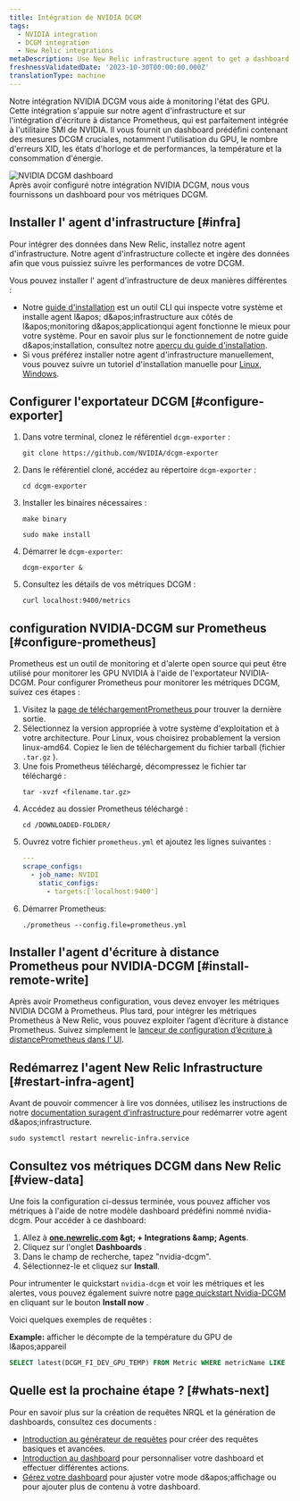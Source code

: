 ```yaml
---
title: Intégration de NVIDIA DCGM
tags:
  - NVIDIA integration
  - DCGM integration
  - New Relic integrations
metaDescription: Use New Relic infrastructure agent to get a dashboard with DCGM metrics.
freshnessValidatedDate: '2023-10-30T00:00:00.000Z'
translationType: machine
---
```


Notre intégration NVIDIA DCGM vous aide à monitoring l'état des GPU. Cette intégration s'appuie sur notre agent d'infrastructure et sur l'intégration d'écriture à distance Prometheus, qui est parfaitement intégrée à l'utilitaire SMI de NVIDIA. Il vous fournit un dashboard prédéfini contenant des mesures DCGM cruciales, notamment l'utilisation du GPU, le nombre d'erreurs XID, les états d'horloge et de performances, la température et la consommation d'énergie.

<img title="NVIDIA DCGM dashboard" alt="NVIDIA DCGM dashboard" src="/images/infrastructure_screenshot-full_nvidia-dcgm-dashboard.webp" />

<figcaption>
  Après avoir configuré notre intégration NVIDIA DCGM, nous vous fournissons un dashboard pour vos métriques DCGM.
</figcaption>

## Installer l' agent d'infrastructure [#infra]

Pour intégrer des données dans New Relic, installez notre agent d'infrastructure. Notre agent d'infrastructure collecte et ingère des données afin que vous puissiez suivre les performances de votre DCGM.

Vous pouvez installer l' agent d'infrastructure de deux manières différentes :

* Notre [guide d'installation](https://one.newrelic.com/nr1-core?state=4f81feab-35f7-e97e-9903-52510f8542bd) est un outil CLI qui inspecte votre système et installe agent l&amp;apos; d&amp;apos;infrastructure aux côtés de l&amp;apos;monitoring d&amp;apos;applicationqui agent fonctionne le mieux pour votre système. Pour en savoir plus sur le fonctionnement de notre guide d&amp;apos;installation, consultez notre [aperçu du guide d'installation](/docs/infrastructure/host-integrations/installation/new-relic-guided-install-overview).
* Si vous préférez installer notre agent d'infrastructure manuellement, vous pouvez suivre un tutoriel d'installation manuelle pour [Linux](/docs/infrastructure/install-infrastructure-agent/linux-installation/install-infrastructure-monitoring-agent-linux), [Windows](/docs/infrastructure/install-infrastructure-agent/windows-installation/install-infrastructure-monitoring-agent-windows/).

## Configurer l'exportateur DCGM [#configure-exporter]

1. Dans votre terminal, clonez le référentiel `dcgm-exporter` :

   ```shell
   git clone https://github.com/NVIDIA/dcgm-exporter
   ```

2. Dans le référentiel cloné, accédez au répertoire `dcgm-exporter` :

   ```shell
   cd dcgm-exporter
   ```

3. Installer les binaires nécessaires :

   ```shell
   make binary
   ```

   ```shell
   sudo make install
   ```

4. Démarrer le `dcgm-exporter`:

   ```shell
   dcgm-exporter &
   ```

5. Consultez les détails de vos métriques DCGM :

   ```shell
   curl localhost:9400/metrics
   ```

## configuration NVIDIA-DCGM sur Prometheus [#configure-prometheus]

Prometheus est un outil de monitoring et d'alerte open source qui peut être utilisé pour monitorer les GPU NVIDIA à l'aide de l'exportateur NVIDIA-DCGM. Pour configurer Prometheus pour monitorer les métriques DCGM, suivez ces étapes :

1. Visitez la [page de téléchargementPrometheus ](https://prometheus.io/download/)pour trouver la dernière sortie.
2. Sélectionnez la version appropriée à votre système d'exploitation et à votre architecture. Pour Linux, vous choisirez probablement la version linux-amd64. Copiez le lien de téléchargement du fichier tarball (fichier `.tar.gz` ).
3. Une fois Prometheus téléchargé, décompressez le fichier tar téléchargé :
   ```shell
   tar -xvzf <filename.tar.gz>
   ```
4. Accédez au dossier Prometheus téléchargé :
   ```shell
   cd /DOWNLOADED-FOLDER/
   ```
5. Ouvrez votre fichier `prometheus.yml` et ajoutez les lignes suivantes :
   ```yml
   ---
   scrape_configs:
     - job_name: NVIDI
       static_configs:
         - targets:['localhost:9400']
   ```
6. Démarrer Prometheus:
   ```shell
   ./prometheus --config.file=prometheus.yml
   ```

## Installer l'agent d'écriture à distance Prometheus pour NVIDIA-DCGM [#install-remote-write]

Après avoir Prometheus configuration, vous devez envoyer les métriques NVIDIA DCGM à Prometheus. Plus tard, pour intégrer les métriques Prometheus à New Relic, vous pouvez exploiter l’agent d’écriture à distance Prometheus. Suivez simplement le [lanceur de configuration d’écriture à distancePrometheus dans l’ UI](https://one.newrelic.com/catalog-pack-details?state=04de330d-ad8b-b61c-68e2-ad852c2ca1d4).

## Redémarrez l'agent New Relic Infrastructure [#restart-infra-agent]

Avant de pouvoir commencer à lire vos données, utilisez les instructions de notre [documentation suragent d'infrastructure ](/docs/infrastructure/install-infrastructure-agent/manage-your-agent/start-stop-restart-infrastructure-agent/)pour redémarrer votre agent d&amp;apos;infrastructure.

```shell
sudo systemctl restart newrelic-infra.service
```

## Consultez vos métriques DCGM dans New Relic [#view-data]

Une fois la configuration ci-dessus terminée, vous pouvez afficher vos métriques à l'aide de notre modèle dashboard prédéfini nommé nvidia-dcgm. Pour accéder à ce dashboard:

1. Allez à <DNT>**[one.newrelic.com](https://one.newrelic.com/) &amp;gt; + Integrations &amp;amp; Agents**</DNT>.
2. Cliquez sur l'onglet <DNT>**Dashboards**</DNT> .
3. Dans le champ de recherche, tapez &quot;nvidia-dcgm&quot;.
4. Sélectionnez-le et cliquez sur <DNT>**Install**</DNT>.

Pour intrumenter le quickstart `nvidia-dcgm` et voir les métriques et les alertes, vous pouvez également suivre notre [page quickstart Nvidia-DCGM](https://newrelic.com/instant-observability/nvidia-dcgm) en cliquant sur le bouton **Install now** .

Voici quelques exemples de requêtes :

<DNT>**Example:**</DNT> afficher le décompte de la température du GPU de l&amp;apos;appareil

```sql
SELECT latest(DCGM_FI_DEV_GPU_TEMP) FROM Metric WHERE metricName LIKE 'DCGM_FI_DEV_GPU_TEMP' TIMESERIES
```

## Quelle est la prochaine étape ? [#whats-next]

Pour en savoir plus sur la création de requêtes NRQL et la génération de dashboards, consultez ces documents :

* [Introduction au générateur de requêtes](/docs/query-your-data/explore-query-data/query-builder/introduction-query-builder) pour créer des requêtes basiques et avancées.
* [Introduction au dashboard](/docs/query-your-data/explore-query-data/dashboards/introduction-dashboards) pour personnaliser votre dashboard et effectuer différentes actions.
* [Gérez votre dashboard](/docs/query-your-data/explore-query-data/dashboards/manage-your-dashboard) pour ajuster votre <InlinePopover type="dashboards" />mode d&amp;apos;affichage ou pour ajouter plus de contenu à votre dashboard.